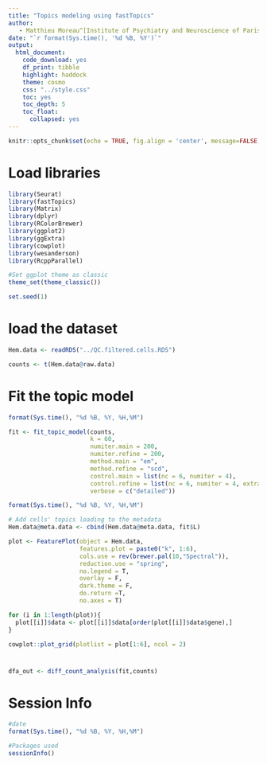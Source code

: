 ```yaml
---
title: "Topics modeling using fastTopics"
author:
   - Matthieu Moreau^[Institute of Psychiatry and Neuroscience of Paris, INSERM U1266, 75014, Paris, France, matthieu.moreau@inserm.fr] [![](https://orcid.org/sites/default/files/images/orcid_16x16.png)](https://orcid.org/0000-0002-2592-2373)
date: "`r format(Sys.time(), '%d %B, %Y')`"
output: 
  html_document: 
    code_download: yes
    df_print: tibble
    highlight: haddock
    theme: cosmo
    css: "../style.css"
    toc: yes
    toc_depth: 5
    toc_float:
      collapsed: yes
---
```


```r
knitr::opts_chunk$set(echo = TRUE, fig.align = 'center', message=FALSE, warning=FALSE)
```

# Load libraries

```r
library(Seurat)
library(fastTopics)
library(Matrix)
library(dplyr)
library(RColorBrewer)
library(ggplot2)
library(ggExtra)
library(cowplot)
library(wesanderson)
library(RcppParallel)

#Set ggplot theme as classic
theme_set(theme_classic())

set.seed(1)
```

# load the dataset

```r
Hem.data <- readRDS("../QC.filtered.cells.RDS")

counts <- t(Hem.data@raw.data)
```

# Fit the topic model

```r
format(Sys.time(), "%d %B, %Y, %H,%M")

fit <- fit_topic_model(counts,
                       k = 60,
                       numiter.main = 200,
                       numiter.refine = 200,
                       method.main = "em",
                       method.refine = "scd",
                       control.main = list(nc = 6, numiter = 4),
                       control.refine = list(nc = 6, numiter = 4, extrapolate = TRUE),
                       verbose = c("detailed"))

format(Sys.time(), "%d %B, %Y, %H,%M")
```

```r
# Add cells' topics loading to the metadata
Hem.data@meta.data <- cbind(Hem.data@meta.data, fit$L)
```


```r
plot <- FeaturePlot(object = Hem.data,
                    features.plot = paste0("k", 1:6),
                    cols.use = rev(brewer.pal(10,"Spectral")),
                    reduction.use = "spring",
                    no.legend = T,
                    overlay = F,
                    dark.theme = F,
                    do.return =T,
                    no.axes = T)

for (i in 1:length(plot)){
  plot[[i]]$data <- plot[[i]]$data[order(plot[[i]]$data$gene),]
}
```

```r
cowplot::plot_grid(plotlist = plot[1:6], ncol = 2)

```
# 

```r
dfa_out <- diff_count_analysis(fit,counts)
```


# Session Info

```r
#date
format(Sys.time(), "%d %B, %Y, %H,%M")

#Packages used
sessionInfo()
```